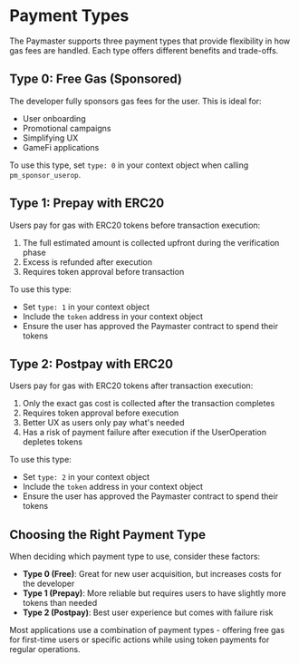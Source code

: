 
# Payment Types

The Paymaster supports three payment types that provide flexibility in how gas fees are handled. Each type offers different benefits and trade-offs.

## Type 0: Free Gas (Sponsored)

The developer fully sponsors gas fees for the user. This is ideal for:

- User onboarding
- Promotional campaigns
- Simplifying UX
- GameFi applications

To use this type, set `type: 0` in your context object when calling `pm_sponsor_userop`.

## Type 1: Prepay with ERC20

Users pay for gas with ERC20 tokens before transaction execution:

1. The full estimated amount is collected upfront during the verification phase
2. Excess is refunded after execution
3. Requires token approval before transaction

To use this type:
- Set `type: 1` in your context object
- Include the `token` address in your context object
- Ensure the user has approved the Paymaster contract to spend their tokens

## Type 2: Postpay with ERC20

Users pay for gas with ERC20 tokens after transaction execution:

1. Only the exact gas cost is collected after the transaction completes
2. Requires token approval before execution
3. Better UX as users only pay what's needed
4. Has a risk of payment failure after execution if the UserOperation depletes tokens

To use this type:
- Set `type: 2` in your context object
- Include the `token` address in your context object
- Ensure the user has approved the Paymaster contract to spend their tokens

## Choosing the Right Payment Type

When deciding which payment type to use, consider these factors:

- **Type 0 (Free)**: Great for new user acquisition, but increases costs for the developer
- **Type 1 (Prepay)**: More reliable but requires users to have slightly more tokens than needed
- **Type 2 (Postpay)**: Best user experience but comes with failure risk

Most applications use a combination of payment types - offering free gas for first-time users or specific actions while using token payments for regular operations.

<PageFeedback path="/en/developer-tools/paymaster-api/payment-types" /> 